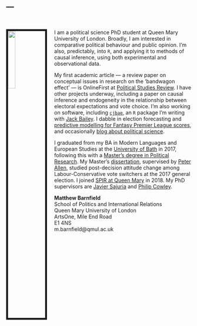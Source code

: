 ---
---

<br />
           
<img src="images/mgb.jpg" style="width:20%; border:5px solid; margin-right: 20px" align="left">

I am a political science PhD student at Queen Mary University of London. Broadly, I am interested in comparative political behaviour and public opinion. I'm also, predictably, into `R`, and applying it to methods of causal inference, using both experimental and observational data.     

My first academic article --- a review paper on conceptual issues in research on the 'bandwagon effect' --- is OnlineFirst at [Political Studies Review](https://journals.sagepub.com/doi/full/10.1177/1478929919870691). I have other projects underway, including a paper on causal inference and endogeneity in the relationship between electoral expectations and vote choice. I'm also working on software, including [`cjbae`](https://github.com/mbarnfield/cjbae), an `R` package I'm writing with [Jack Bailey](https://twitter.com/PoliSciJack). I dabble in election forecasting and [predictive modelling for Fantasy Premier League scores](https://mbarnfield.github.io/fpl.html), and occasionally [blog about political science](https://mbarnfield.github.io/blog.html).    

I graduated from my BA in Modern Languages and European Studies at the [University of Bath](https://www.bath.ac.uk) in 2017, following this with a [Master's degree in Political Research](https://www.bath.ac.uk/courses/postgraduate-2019/taught-postgraduate-courses/mres-politics-and-international-studies-full-time/). My Master's [dissertation](https://www.bath.ac.uk/library/dissertations/index.php?programme=MRes+Politics+and+International+Studies), supervised by [Peter Allen](http://www.peter-allen.co.uk), studied post-decision attitude change among Labour-Conservative vote switchers at the 2017 general election. I joined [SPIR at Queen Mary](https://www.qmul.ac.uk/politics/) in 2018. My PhD supervisors are [Javier Sajuria](http://www.sajuria.com) and [Philip Cowley](https://www.qmul.ac.uk/politics/staff/profiles/cowleyphilip.html).     


**Matthew Barnfield**    
School of Politics and International Relations    
Queen Mary University of London    
ArtsOne, Mile End Road    
E1 4NS    
m.barnfield@qmul.ac.uk